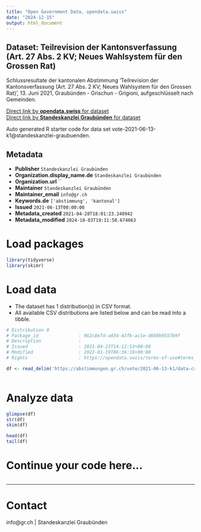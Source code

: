 ```yaml
---
title: "Open Government Data, opendata.swiss"
date: "2024-12-15"
output: html_document
---
```


## Dataset: Teilrevision der Kantonsverfassung (Art. 27 Abs. 2 KV; Neues Wahlsystem für den Grossen Rat)

Schlussresultate der kantonalen Abstimmung 'Teilrevision der Kantonsverfassung (Art. 27 Abs. 2 KV; Neues Wahlsystem für den Grossen Rat)', 13. Juni 2021, Graubünden - Grischun - Grigioni, aufgeschlüsselt nach Gemeinden.

[Direct link by **opendata.swiss** for dataset](https://opendata.swiss/de/dataset/teilrevision-der-kantonsverfassung-art-27-abs-2-kv-neues-wahlsystem-fur-den-grossen-rat)<br>
[Direct link by **Standeskanzlei Graubünden** for dataset](https://abstimmungen.gr.ch/vote/2021-06-13-k1/data)

Auto generated R starter code for data set vote-2021-06-13-k1@standeskanzlei-graubuenden.

## Metadata

- **Publisher** `Standeskanzlei Graubünden`
- **Organization.display_name.de** `Standeskanzlei Graubünden`
- **Organization.url** ``
- **Maintainer** `Standeskanzlei Graubünden`
- **Maintainer_email** `info@gr.ch`
- **Keywords.de** `['abstimmung', 'kantonal']`
- **Issued** `2021-06-13T00:00:00`
- **Metadata_created** `2021-04-28T18:01:23.248942`
- **Metadata_modified** `2024-10-03T19:11:50.674663`


# Load packages

```r

library(tidyverse)
library(skimr)

```

# Load data

-   The dataset has 1 distribution(s) in CSV format.
-   All available CSV distributions are listed below and can be read into a tibble.

```r

# Distribution 0
# Package_id               : 962c8e7d-a034-43fb-ac1e-d669b0557b9f
# Description              : 
# Issued                   : 2021-04-23T14:12:53+00:00
# Modified                 : 2022-01-19T06:36:18+00:00
# Rights                   : https://opendata.swiss/terms-of-use#terms_by

df <- read_delim('https://abstimmungen.gr.ch/vote/2021-06-13-k1/data-csv')



```

# Analyze data

```r

glimpse(df)
str(df)
skim(df)

head(df)
tail(df)

```

# Continue your code here...

```r

```

------------------------------------------------------------------------

# Contact

info@gr.ch | Standeskanzlei Graubünden
